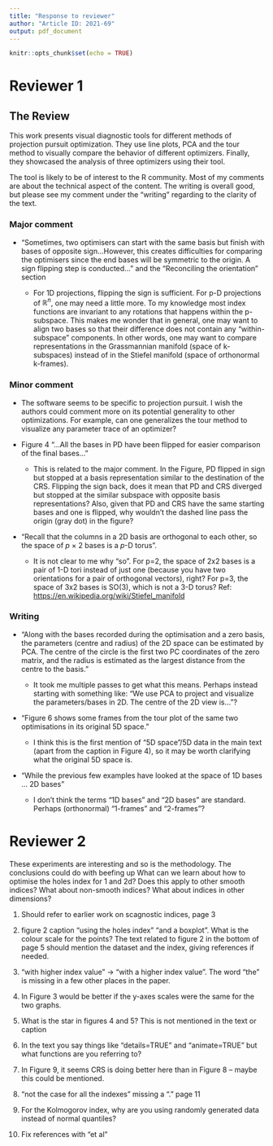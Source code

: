 ```yaml
---
title: "Response to reviewer"
author: "Article ID: 2021-69"
output: pdf_document
---
```


```r
knitr::opts_chunk$set(echo = TRUE)
```

\textcolor{red}{We really appreciate the helpful comments and feedback. Below is a point-by-point explanation of how we have changed the paper. The reviewer comments are in black and our responses are in red.}

\textcolor{red}{In our revision, we have used the new format for the journal and produced both a pdf format and an html format. The html format includes interactive graphics whenever appropriate.}

# Reviewer 1

## The Review

This work presents visual diagnostic tools for different methods of projection pursuit optimization. They use line plots, PCA and the tour method to visually compare the behavior of different optimizers. Finally, they showcased the analysis of three optimizers using their tool.

The tool is likely to be of interest to the R community. Most of my comments are about the technical aspect of the content. The writing is overall good, but please see my comment under the "writing" regarding to the clarity of the text.

### Major comment

-   "Sometimes, two optimisers can start with the same basis but finish with bases of opposite sign...However, this creates difficulties for comparing the optimisers since the end bases will be symmetric to the origin. A sign flipping step is conducted..." and the "Reconciling the orientation" section

    -   For 1D projections, flipping the sign is sufficient. For p-D projections of $\mathbb{R}^n$​, one may need a little more. To my knowledge most index functions are invariant to any rotations that happens within the p-subspace. This makes me wonder that in general, one may want to align two bases so that their difference does not contain any "within-subspace" components. In other words, one may want to compare representations in the Grassmannian manifold (space of k-subspaces) instead of in the Stiefel manifold (space of orthonormal k-frames).

\textcolor{red}{Your comment involves two different, and quite separate aspects, of projection pursuit. One is that index functions should be rotation invariant, that within the same plane any rotation of the index should have same value. There are exceptions where rotation variant indexes can still be very useful, see discussion in Laa and Cook (2020). And yes, operating on a Stiefel manifold can help - actually this is a work in progress to add to the tourr package. The same optimisation diagnostics reported in this paper should apply to Stiefel manifolds in addition to Grassmann manifolds.}

\textcolor{red}{The second element of your comment refers to the direction of projection vectors. The index value will be the same regardless of direction, but the representation of a vector as a dot on the surface of a sphere means that it may be located on either side depending on the direction. Technically it is simply that the signs of the coefficient are opposite. You encounter this in many different analyses, including PCA. In PCA, there is a convention applied to force the first element of the project vector to be positive. That is analogous to what we are doing with the flipping operation. The text in section "Reconciling the orientation" has been updated to reflect this explanation.}

### Minor comment

-   The software seems to be specific to projection pursuit. I wish the authors could comment more on its potential generality to other optimizations. For example, can one generalizes the tour method to visualize any parameter trace of an optimizer?

\textcolor{red}{It is feasible to generalise the tour method for diagnosing other optimisers, given that the parameter space can be simulated. In our examples, the orthonormality constraint regulates the parameter space of the projection basis ($p \times d$) to be a sphere, or torus, which can be simulated by the geozoo package. In other problems the parameter space may take different forms in the $p$-dimensional space. Nevertheless, this can be visualised and the ferrn package should be possible to use. Researchers need first to create a data collection object in a tibble structure, analgous to the one described in our paper, that tracks the parameter during the optimisation.  Then the ferrn diagnostic plots could be used. Some additional examples of the data collection objects that we created are included in the ferrn package and should be referred to as the format for inputs into the explore functions. We have added several sentences in the conclusion explaining this.}

-   Figure 4 "...All the bases in PD have been flipped for easier comparison of the final bases..."

    -   This is related to the major comment. In the Figure, PD flipped in sign but stopped at a basis representation similar to the destination of the CRS. Flipping the sign back, does it mean that PD and CRS diverged but stopped at the similar subspace with opposite basis representations? Also, given that PD and CRS have the same starting bases and one is flipped, why wouldn't the dashed line pass the origin (gray dot) in the figure?

\textcolor{red}{Thanks for sharing your interpretation on the effects of flipping, that's right! The gray dot should land on the dashed line and this was a mistake in the code. This has now been corrected in the package and Figure 4 has been updated accordingly.}

-   "Recall that the columns in a 2D basis are orthogonal to each other, so the space of *p* × 2 bases is a *p*-D torus".

    -   It is not clear to me why "so". For p=2, the space of 2x2 bases is a pair of 1-D tori instead of just one (because you have two orientations for a pair of orthogonal vectors), right? For p=3, the space of 3x2 bases is SO(3), which is not a 3-D torus? Ref: <https://en.wikipedia.org/wiki/Stiefel_manifold>

\textcolor{red}{We changed the wording of the sentence to: "a torus in the $p$-D space" and provide a reference for this statement.}

### Writing

-   "Along with the bases recorded during the optimisation and a zero basis, the parameters (centre and radius) of the 2D space can be estimated by PCA. The centre of the circle is the first two PC coordinates of the zero matrix, and the radius is estimated as the largest distance from the centre to the basis."

    -   It took me multiple passes to get what this means. Perhaps instead starting with something like: "We use PCA to project and visualize the parameters/bases in 2D. The centre of the 2D view is..."?

\textcolor{red}{The sentence has been re-phrased as suggested.}

-   "Figure 6 shows some frames from the tour plot of the same two optimisations in its original 5D space."

    -   I think this is the first mention of "5D space"/5D data in the main text (apart from the caption in Figure 4), so it may be worth clarifying what the original 5D space is.

\textcolor{red}{The data set is first introduced in the subsection Simulation setup under Diagnosing an optimiser. To avoid confusion, we change the wording from "original 5D space" to "original space" and give more details about the original space in the figure caption: "The basis space in this example is a 5D unit sphere ...".}

-   "While the previous few examples have looked at the space of 1D bases ... 2D bases"

    -   I don't think the terms "1D bases" and "2D bases" are standard. Perhaps (orthonormal) "1-frames" and "2-frames"?

\textcolor{red}{You are right that we could use frame instead of basis, and both are used conventionally. We have elected to stay with the use of basis, and have  some sentences in the section titled "Projection pursuit guided tour" to explain the terminology.}

# Reviewer 2

These experiments are interesting and so is the methodology. The conclusions could do with beefing up What can we learn about how to optimise the holes index for 1 and 2d? Does this apply to other smooth indices? What about non-smooth indices? What about indices in other dimensions?

\textcolor{red}{The conclusion has been expanded.}

1.  Should refer to earlier work on scagnostic indices, page 3

\textcolor{red}{Two references of Wilkinson work on scagnostics have been added. }

2.  figure 2 caption "using the holes index" "and a boxplot". What is the colour scale for the points? The text related to figure 2 in the bottom of page 5 should mention the dataset and the index, giving references if needed.

\textcolor{red}{The caption has now been updated and explanation for the color scale is added."}

3.  "with higher index value" -\> "with a higher index value". The word "the" is missing in a few other places in the paper. \textcolor{red}{Corrected.}

4.  In Figure 3 would be better if the y-axes scales were the same for the two graphs. \textcolor{red}{Fixed.}

5.  What is the star in figures 4 and 5? This is not mentioned in the text or caption

\textcolor{red}{The black star represents the theoretical best basis the optimisers aiming to find. This has been added in the caption of Figure 4, but not Figure 5 as this refers back to Figure 4 in the caption.}

6.  In the text you say things like "details=TRUE" and "animate=TRUE" but what functions are you referring to?

\textcolor{red}{"details=TRUE" and "animate=TRUE" refers to the function "explore space pca". These two arguments are now mentioned in the implementation section under function "explore space pca", instead of subsection Diagnostic 3a and 3b.}

7.  In Figure 9, it seems CRS is doing better here than in Figure 8 -- maybe this could be mentioned.

\textcolor{red}{In the experiment of Figure 9, the parameter "max.tries" is set to 400 to allow guided tour to do its best instead of a default 25 as in Figure 8. A sentence in the Figure 9 captions is added to reflect this.}

8.  "not the case for all the indexes" missing a "." page 11 \textcolor{red}{Added.}

9.  For the Kolmogorov index, why are you using randomly generated data instead of normal quantiles?

\textcolor{red}{The Kolmogorov Smirnoff index here looks at the difference between a theoretical pdf and an empirical one based on the data. In our case we are not assuming normality on the theoretical pdf and that is the reason why we are not using normal quantiles. To make it clearer, we change the wording from "Normal Kolmogorov Index" to "Kolmogorov Index".}

10. Fix references with "et al" \textcolor{red}{Fixed!}
